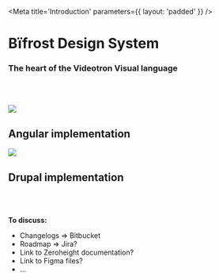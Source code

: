 
<Meta
    title='Introduction'
    parameters={{ layout: 'padded' }}
/>

<ImageBackground 
    src='/assets/images/background.png'
    role='decoration' 
/>

<div style={{marginTop: '10rem'}}>

# Bïfrost Design System
### The heart of the Videotron Visual language

<br /><br />

<TileLink href='/?path=/story/angular-implementation--page'>
    <Image src='/assets/logo/angular.svg' />
    <h2>Angular implementation</h2>
</TileLink>

<TileLink href='/?path=/story/drupal-implementation--page'>
    <Image src='/assets/logo/drupal.svg' />
    <h2>Drupal implementation</h2>
</TileLink>

<br /><br />

**To discuss:**
- Changelogs => Bitbucket
- Roadmap => Jira?
- Link to Zeroheight documentation?
- Link to Figma files?
- ...

</div>